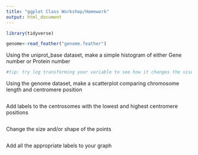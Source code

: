 ---
title: "ggplot Class Workshop/Homework"
output: html_document
---

```{r setup, include=FALSE}
library(tidyverse)
```

```{r}
genome<-read_feather("genome.feather")
```


Using the uniprot_base dataset, make a simple histogram of either Gene number or Protein number
```{r}
#tip: try log transforming your variable to see how it changes the visualization of the data


```


Using the genome dataset, make a scatterplot comparing chromosome length and centromere position
```{r}

```

Add labels to the centrosomes with the lowest and highest centromere positions
```{r}

```

Change the size and/or shape of the points
```{r}

```

Add all the appropriate labels to your graph
```{r}

```



